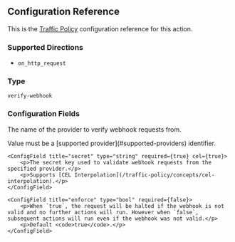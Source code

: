 
## Configuration Reference

This is the [Traffic Policy](/docs/traffic-policy/) configuration
reference for this action.

### Supported Directions

- `on_http_request`

### Type

`verify-webhook`

### Configuration Fields

<Config>
    <ConfigField title="provider" type="string" required={true}>
        <p>The name of the provider to verify webhook requests from.</p>
        <p>Value must be a [supported provider](#supported-providers) identifier.</p>
    </ConfigField>

    <ConfigField title="secret" type="string" required={true} cel={true}>
        <p>The secret key used to validate webhook requests from the specified provider.</p>
        <p>Supports [CEL Interpolation](/traffic-policy/concepts/cel-interpolation).</p>
    </ConfigField>

    <ConfigField title="enforce" type="bool" required={false}>
        <p>When `true`, the request will be halted if the webhook is not valid and no further actions will run. However when `false`, subsequent actions will run even if the webhook was not valid.</p>
        <p>Default <code>true</code>.</p>
    </ConfigField>

</Config>
